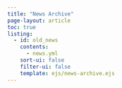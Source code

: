 ```yaml
---
title: "News Archive"
page-layout: article
toc: true
listing:
  - id: old_news
    contents: 
      - news.yml
    sort-ui: false
    filter-ui: false
    template: ejs/news-archive.ejs
---
```


#


